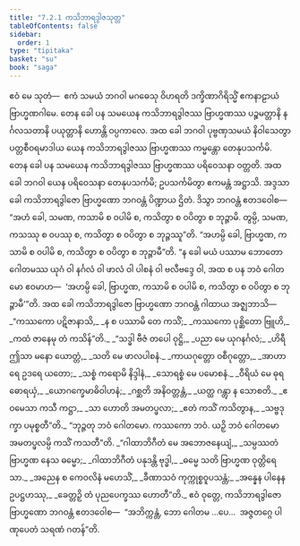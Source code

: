 ```yaml
---
title: "7.2.1 ကသိဘာရဒွါဇသုတ္တ"
tableOfContents: false
sidebar:
  order: 1
type: "tipitaka"
basket: "su"
book: "saga"
---
```



<DynamicBreadcrumb />

<Division number="197" book="saga">

<Paragraph number="1220" book="saga">
ဧဝံ မေ သုတံ—  ဧကံ သမယံ ဘဂဝါ မဂဓေသု ဝိဟရတိ ဒက္ခိဏာဂိရိသ္မိံ ဧကနာဠာယံ ဗြာဟ္မဏဂါမေ. တေန ခေါ ပန သမယေန ကသိဘာရဒွါဇဿ ဗြာဟ္မဏဿ ပဉ္စမတ္တာနိ နင်္ဂလသတာနိ ပယုတ္တာနိ ဟောန္တိ ဝပ္ပကာလေ. အထ ခေါ ဘဂဝါ ပုဗ္ဗဏှသမယံ နိဝါသေတွာ ပတ္တစီဝရမာဒါယ ယေန ကသိဘာရဒွါဇဿ ဗြာဟ္မဏဿ ကမ္မန္တော တေနုပသင်္ကမိ.
</Paragraph>

<Paragraph number="1221" book="saga">
တေန ခေါ ပန သမယေန ကသိဘာရဒွါဇဿ ဗြာဟ္မဏဿ ပရိဝေသနာ ဝတ္တတိ. အထ ခေါ ဘဂဝါ ယေန ပရိဝေသနာ တေနုပသင်္ကမိ; ဥပသင်္ကမိတွာ ဧကမန္တံ အဋ္ဌာသိ. အဒ္ဒသာ ခေါ ကသိဘာရဒွါဇော ဗြာဟ္မဏော ဘဂဝန္တံ ပိဏ္ဍာယ ဌိတံ. ဒိသွာ ဘဂဝန္တံ ဧတဒဝေါစ—  “အဟံ ခေါ, သမဏ, ကသာမိ စ ဝပါမိ စ, ကသိတွာ စ ဝပိတွာ စ ဘုဉ္ဇာမိ. တွမ္ပိ, သမဏ, ကသဿု စ ဝပဿု စ, ကသိတွာ စ ဝပိတွာ စ ဘုဉ္ဇဿူ”တိ. “အဟမ္ပိ ခေါ, ဗြာဟ္မဏ, ကသာမိ စ ဝပါမိ စ, ကသိတွာ စ ဝပိတွာ စ ဘုဉ္ဇာမီ”တိ. “န ခေါ မယံ ပဿာမ ဘောတော ဂေါတမဿ ယုဂံ ဝါ နင်္ဂလံ ဝါ ဖာလံ ဝါ ပါစနံ ဝါ ဗလီဗဒ္ဒေ ဝါ, အထ စ ပန ဘဝံ ဂေါတမော ဧဝမာဟ—  ‘အဟမ္ပိ ခေါ, ဗြာဟ္မဏ, ကသာမိ စ ဝပါမိ စ, ကသိတွာ စ ဝပိတွာ စ ဘုဉ္ဇာမီ’”တိ. အထ ခေါ ကသိဘာရဒွါဇော ဗြာဟ္မဏော ဘဂဝန္တံ ဂါထာယ အဇ္ဈဘာသိ—
</Paragraph>

<Paragraph number="1222" type="verses" book="saga">
_“ကဿကော ပဋိဇာနာသိ,_  
_န စ ပဿာမိ တေ ကသိံ;_  
_ကဿကော ပုစ္ဆိတော ဗြူဟိ,_  
_ကထံ ဇာနေမု တံ ကသိန်”တိ._  

</Paragraph>

<Paragraph number="1223" type="verses" book="saga">
_“သဒ္ဓါ ဗီဇံ တပေါ ဝုဋ္ဌိ,_  
_ပညာ မေ ယုဂနင်္ဂလံ;_  
_ဟိရီ ဤသာ မနော ယောတ္တံ,_  
_သတိ မေ ဖာလပါစနံ._  

</Paragraph>

<Paragraph number="1224" type="verses" book="saga">
_ကာယဂုတ္တော ဝစီဂုတ္တော,_  
_အာဟာရေ ဥဒရေ ယတော;_  
_သစ္စံ ကရောမိ နိဒ္ဒါနံ,_  
_သောရစ္စံ မေ ပမောစနံ._  

</Paragraph>

<Paragraph number="1225" type="verses" book="saga">
_ဝီရိယံ မေ ဓုရဓောရယှံ,_  
_ယောဂက္ခေမာဓိဝါဟနံ;_  
_ဂစ္ဆတိ အနိဝတ္တန္တံ,_  
_ယတ္ထ ဂန္တွာ န သောစတိ._  

</Paragraph>

<Paragraph number="1226" type="verses" book="saga">
_ဧဝမေသာ ကသီ ကဋ္ဌာ,_  
_သာ ဟောတိ အမတပ္ဖလာ;_  
_ဧတံ ကသိံ ကသိတွာန,_  
_သဗ္ဗဒုက္ခာ ပမုစ္စတီ”တိ._  

</Paragraph>

<Paragraph number="1227" book="saga">
“ဘုဉ္ဇတု ဘဝံ ဂေါတမော. ကဿကော ဘဝံ. ယဉှိ ဘဝံ ဂေါတမော အမတပ္ဖလမ္ပိ ကသိံ ကသတီ”တိ.
</Paragraph>

<Paragraph number="1228" type="verses" book="saga">
_“ဂါထာဘိဂီတံ မေ အဘောဇနေယျံ,_  
_သမ္ပဿတံ ဗြာဟ္မဏ နေသ ဓမ္မော;_  
_ဂါထာဘိဂီတံ ပနုဒန္တိ ဗုဒ္ဓါ,_  
_ဓမ္မေ သတိ ဗြာဟ္မဏ ဝုတ္တိရေသာ._  

</Paragraph>

<Paragraph number="1229" type="verses" book="saga">
_အညေန စ ကေဝလိနံ မဟေသိံ,_  
_ခီဏာသဝံ ကုက္ကုစ္စဝူပသန္တံ;_  
_အန္နေန ပါနေန ဥပဋ္ဌဟဿု,_  
_ခေတ္တဉှိ တံ ပုညပေက္ခဿ ဟောတီ”တိ._  

</Paragraph>

<Paragraph number="1230" book="saga">
ဧဝံ ဝုတ္တေ, ကသိဘာရဒွါဇော ဗြာဟ္မဏော ဘဂဝန္တံ ဧတဒဝေါစ—  “အဘိက္ကန္တံ, ဘော ဂေါတမ …ပေ…  အဇ္ဇတဂ္ဂေ ပါဏုပေတံ သရဏံ ဂတန်”တိ.
</Paragraph>
</Division>